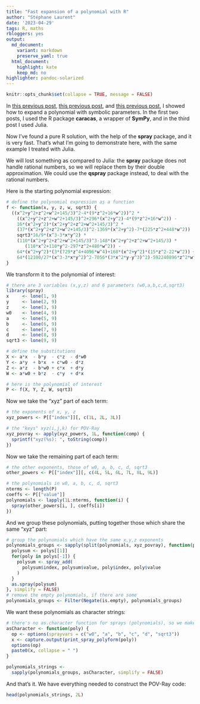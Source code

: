 ```yaml
---
title: "Fast expansion of a polynomial with R"
author: "Stéphane Laurent"
date: '2023-04-29'
tags: R, maths
rbloggers: yes
output:
  md_document:
    variant: markdown
    preserve_yaml: true
  html_document:
    highlight: kate
    keep_md: no
highlighter: pandoc-solarized
---
```


```r
knitr::opts_chunk$set(collapse = TRUE, message = FALSE)
```


In [this previous post](https://laustep.github.io/stlahblog/posts/caracas01.html), 
[this previous post](https://laustep.github.io/stlahblog/posts/caracas02.html), 
and [this previous post](https://laustep.github.io/stlahblog/posts/juliaPolynomialExpansion.html), 
I showed how to expand a polynomial with symbolic parameters. 
In the first two posts, I used the R package **caracas**, a wrapper of 
**SymPy**, and in the third post I used Julia.

Now I've found a pure R solution, with the help of the **spray** package, and 
it is very fast. That's what I'm going to demonstrate here, with the same 
example I treated with Julia.

We will lost something as compared to Julia: the **spray** package does not 
handle rational numbers, so we will replace them by their double approximation. 
We could use the **qspray** package instead, to deal with the rational numbers.

Here is the starting polynomial expression:

```r
# define the polynomial expression as a function
f <- function(x, y, z, w, sqrt3) {
  ((x^2+y^2+z^2+w^2+145/3)^2-4*(9*z^2+16*w^2))^2 * 
    ((x^2+y^2+z^2+w^2+145/3)^2+296*(x^2+y^2)-4*(9*z^2+16*w^2)) - 
    16*(x^2+y^2)*(x^2+y^2+z^2+w^2+145/3)^2 * 
    (37*(x^2+y^2+z^2+w^2+145/3)^2-1369*(x^2+y^2)-7*(225*z^2+448*w^2)) - 
    sqrt3*16/9*(x^3-3*x*y^2) * 
    (110*(x^2+y^2+z^2+w^2+145/3)^3-148*(x^2+y^2+z^2+w^2+145/3) * 
       (110*x^2+110*y^2-297*z^2+480*w^2)) - 
    64*(x^2+y^2)*(3*(729*z^4+4096*w^4)+168*(x^2+y^2)*(15*z^2-22*w^2)) + 
    64*(12100/27*(x^3-3*x*y^2)^2-7056*(3*x^2*y-y^3)^2)-592240896*z^2*w^2
}
```

We transform it to the polynomial of interest:

```r
# there are 3 variables (x,y,z) and 6 parameters (w0,a,b,c,d,sqrt3)
library(spray)
x     <- lone(1, 9)
y     <- lone(2, 9)
z     <- lone(3, 9)
w0    <- lone(4, 9)
a     <- lone(5, 9)
b     <- lone(6, 9)
c     <- lone(7, 9)
d     <- lone(8, 9)
sqrt3 <- lone(9, 9)

# define the substitutions
X <- a*x  - b*y  - c*z  - d*w0
Y <- a*y  + b*x  + c*w0 - d*z
Z <- a*z  - b*w0 + c*x  + d*y
W <- a*w0 + b*z  - c*y  + d*x

# here is the polynomial of interest
P <- f(X, Y, Z, W, sqrt3)
```

Now we take the "xyz" part of each term:

```r
# the exponents of x, y, z
xyz_powers <- P[["index"]][, c(1L, 2L, 3L)]

# the "keys" xyz(i,j,k) for POV-Ray
xyz_povray <- apply(xyz_powers, 1L, function(comp) {
  sprintf("xyz(%s): ", toString(comp))
})
```

Now we take the remaining part of each term:

```r
# the other exponents, those of w0, a, b, c, d, sqrt3
other_powers <- P[["index"]][, c(4L, 5L, 6L, 7L, 8L, 9L)]

# the polynomials in w0, a, b, c, d, sqrt3
nterms <- length(P)
coeffs <- P[["value"]]
polynomials <- lapply(1L:nterms, function(i) {
  spray(other_powers[i, ], coeffs[i])
})
```

And we group these polynomials, putting together those which share the 
same "xyz" part:

```r
# group the polynomials which have the same x,y,z exponents
polynomials_groups <- sapply(split(polynomials, xyz_povray), function(polys) {
  polysum <- polys[[1]]
  for(poly in polys[-1]) {
    polysum <- spray_add(
      polysum$index, polysum$value, poly$index, poly$value
    )
  }
  as.spray(polysum)
}, simplify = FALSE)
# remove the empty polynomials, if there are some
polynomials_groups <- Filter(Negate(is.empty), polynomials_groups)
```

We want these polynomials as character strings:

```r
# there's no as.character function for sprays (polynomials), so we make one
asCharacter <- function(poly) {
  op <- options(sprayvars = c("w0", "a", "b", "c", "d", "sqrt3"))
  x <- capture.output(print_spray_polyform(poly))
  options(op)
  paste0(x, collapse = " ")
}

polynomials_strings <- 
  sapply(polynomials_groups, asCharacter, simplify = FALSE)
```

And that's it. We have everything needed to construct the POV-Ray code:

```r
head(polynomials_strings, 2L)
```

